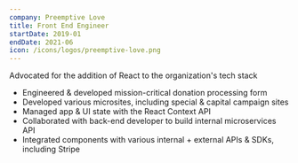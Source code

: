 ```yaml
---
company: Preemptive Love
title: Front End Engineer
startDate: 2019-01
endDate: 2021-06
icon: /icons/logos/preemptive-love.png
---
```


Advocated for the addition of React to the organization's tech stack

- Engineered & developed mission-critical donation processing form
- Developed various microsites, including special & capital campaign sites
- Managed app & UI state with the React Context API
- Collaborated with back-end developer to build internal microservices API
- Integrated components with various internal + external APIs & SDKs, including Stripe
